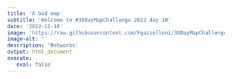 ```yaml
---
title: 'A bad map'
subtitle: 'Welcome to #30DayMapChallenge 2022 day 10'
date: '2022-11-10'
image: 'https://raw.githubusercontent.com/Fgazzelloni/30DayMapChallenge/master/2022/day10_a_bad_map/day10_a_bad_map.png'
image-alt: ''
description: 'Networks'
output: html_document
execute: 
   eval: false
---
```

